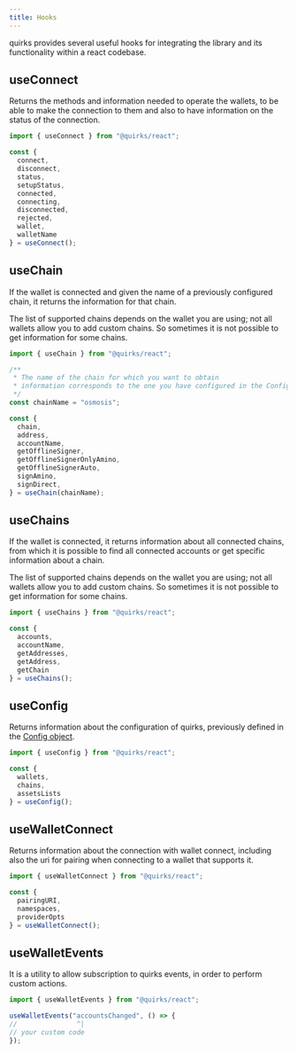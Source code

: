 ```yaml
---
title: Hooks
---
```


quirks provides several useful hooks for integrating the library and its functionality within a react codebase.

## useConnect

Returns the methods and information needed to operate the wallets, to be able to make the connection to them and also to have information on the status of the connection.

```ts twoslash
import { useConnect } from "@quirks/react";

const {
  connect,
  disconnect,
  status,
  setupStatus,
  connected,
  connecting,
  disconnected,
  rejected,
  wallet,
  walletName
} = useConnect();
```

## useChain

If the wallet is connected and given the name of a previously configured chain, it returns the information for that chain.

<Callout title="Note">
  The list of supported chains depends on the wallet you are using; not all
  wallets allow you to add custom chains. So sometimes it is not possible to get
  information for some chains.
</Callout>

```ts twoslash
import { useChain } from "@quirks/react";

/**
 * The name of the chain for which you want to obtain
 * information corresponds to the one you have configured in the Config object.
 */
const chainName = "osmosis";

const {
  chain,
  address,
  accountName,
  getOfflineSigner,
  getOfflineSignerOnlyAmino,
  getOfflineSignerAuto,
  signAmino,
  signDirect,
} = useChain(chainName);
```

## useChains

If the wallet is connected, it returns information about all connected chains, from which it is possible to find all connected accounts or get specific information about a chain.

<Callout title="Note">
  The list of supported chains depends on the wallet you are using; not all
  wallets allow you to add custom chains. So sometimes it is not possible to get
  information for some chains.
</Callout>

```ts twoslash
import { useChains } from "@quirks/react";

const {
  accounts,
  accountName,
  getAddresses,
  getAddress,
  getChain
} = useChains();
```

## useConfig

Returns information about the configuration of quirks, previously defined in the [Config object](/docs/config).

```ts twoslash
import { useConfig } from "@quirks/react";

const {
  wallets,
  chains,
  assetsLists
} = useConfig();
```

## useWalletConnect

Returns information about the connection with wallet connect, including also the uri for pairing when connecting to a wallet that supports it.

```ts twoslash
import { useWalletConnect } from "@quirks/react";

const {
  pairingURI,
  namespaces,
  providerOpts
} = useWalletConnect();
```

## useWalletEvents

It is a utility to allow subscription to quirks events, in order to perform custom actions.

```ts twoslash
import { useWalletEvents } from "@quirks/react";

useWalletEvents("accountsChanged", () => {
//               ^|
// your custom code
});
```